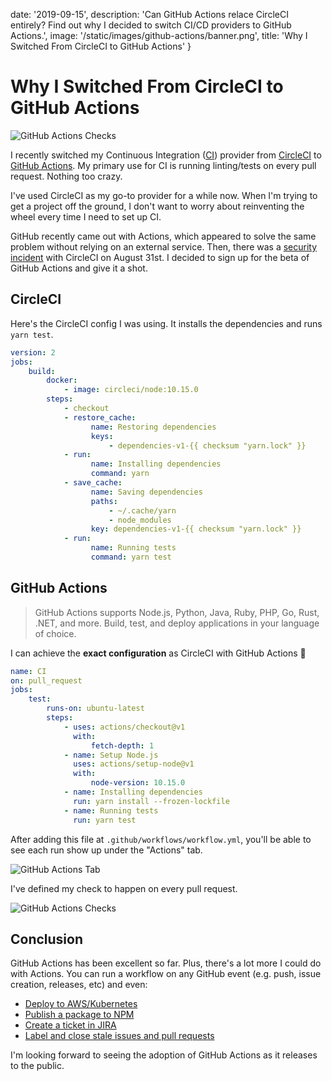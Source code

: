 
date: '2019-09-15',
description: 'Can GitHub Actions relace CircleCI entirely? Find out why I decided to switch CI/CD providers to GitHub Actions.',
image: '/static/images/github-actions/banner.png',
title: 'Why I Switched From CircleCI to GitHub Actions'
}


# Why I Switched From CircleCI to GitHub Actions

<DateAndViews date={meta.date} id="github-actions" />

![GitHub Actions Checks](/static/images/github-actions/banner.png)

I recently switched my Continuous Integration ([CI](https://en.wikipedia.org/wiki/Continuous_integration))
provider from [CircleCI](https://circleci.com/) to [GitHub Actions](https://github.com/features/actions).
My primary use for CI is running linting/tests on every pull request. Nothing too crazy.

I've used CircleCI as my go-to provider for a while now. When I'm trying to get a project off the ground,
I don't want to worry about reinventing the wheel every time I need to set up CI.

GitHub recently came out with Actions, which appeared to solve the same problem without relying on an external service.
Then, there was a [security incident](https://support.circleci.com/hc/en-us/articles/360034852194-Security-Incident-on-8-31-2019-Details-and-FAQs-) with CircleCI on August 31st.
I decided to sign up for the beta of GitHub Actions and give it a shot.

## CircleCI

Here's the CircleCI config I was using. It installs the dependencies and runs `yarn test`.

```yml
version: 2
jobs:
    build:
        docker:
            - image: circleci/node:10.15.0
        steps:
            - checkout
            - restore_cache:
                  name: Restoring dependencies
                  keys:
                      - dependencies-v1-{{ checksum "yarn.lock" }}
            - run:
                  name: Installing dependencies
                  command: yarn
            - save_cache:
                  name: Saving dependencies
                  paths:
                      - ~/.cache/yarn
                      - node_modules
                  key: dependencies-v1-{{ checksum "yarn.lock" }}
            - run:
                  name: Running tests
                  command: yarn test
```

## GitHub Actions

> GitHub Actions supports Node.js, Python, Java, Ruby, PHP, Go, Rust, .NET, and more. Build, test, and deploy applications in your language of choice.

I can achieve the **exact configuration** as CircleCI with GitHub Actions 🎉

```yml
name: CI
on: pull_request
jobs:
    test:
        runs-on: ubuntu-latest
        steps:
            - uses: actions/checkout@v1
              with:
                  fetch-depth: 1
            - name: Setup Node.js
              uses: actions/setup-node@v1
              with:
                  node-version: 10.15.0
            - name: Installing dependencies
              run: yarn install --frozen-lockfile
            - name: Running tests
              run: yarn test
```

After adding this file at `.github/workflows/workflow.yml`, you'll be able to see each run show up under the "Actions" tab.

![GitHub Actions Tab](/static/images/github-actions/actions-tab.png)

I've defined my check to happen on every pull request.

![GitHub Actions Checks](/static/images/github-actions/checks.png)

## Conclusion

GitHub Actions has been excellent so far. Plus, there's a lot more I could do with Actions.
You can run a workflow on any GitHub event (e.g. push, issue creation, releases, etc) and even:

-   [Deploy to AWS/Kubernetes](https://github.com/actions/aws)
-   [Publish a package to NPM](https://github.com/actions/npm)
-   [Create a ticket in JIRA](https://github.com/atlassian/gajira)
-   [Label and close stale issues and pull requests](https://github.com/actions/stale)

I'm looking forward to seeing the adoption of GitHub Actions as it releases to the public.
